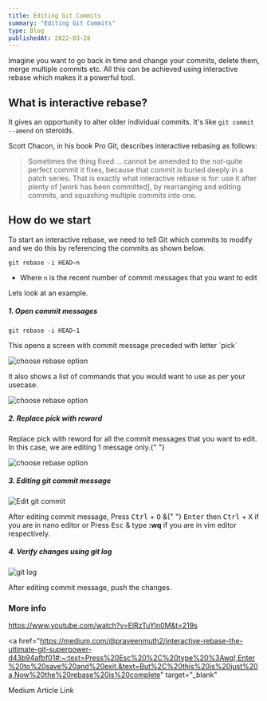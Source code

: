 ```yaml
---
title: Editing Git Commits
summary: "Editing Git Commits"
type: Blog
publishedAt: 2022-03-28
---
```


Imagine you want to go back in time and change your commits, delete them, merge multiple commits etc.
All this can be achieved using interactive rebase which makes it a powerful tool.

## What is interactive rebase?

It gives an opportunity to alter older individual commits.
It's like `git commit --amend` on steroids.

Scott Chacon, in his book Pro Git, describes interactive rebasing as follows: <blockquote>Sometimes the thing fixed … cannot be amended to the not-quite perfect commit it fixes, because that commit is buried deeply in a patch series. That is exactly what interactive rebase is for: use it after plenty of [work has been committed], by rearranging and editing commits, and squashing multiple commits into one.</blockquote>

## How do we start

To start an interactive rebase, we need to tell Git which commits to modify and we do this by referencing the commits as shown below.

```
git rebase -i HEAD~n
```

- Where `n` is the recent number of commit messages that you want to edit

Lets look at an example.

##### 1. Open commit messages

```
git rebase -i HEAD~1
```

<p>This opens a screen with commit message preceded with letter `pick`</p>

![choose rebase option](/assets/edit-commit-msg/pick.png)

It also shows a list of commands that you would want to use as per your usecase.

![choose rebase option](/assets/edit-commit-msg/cmds.png)

##### 2. Replace pick with reword

<p>
  Replace pick with reword for all the commit messages that you want to edit. In
  this case, we are editing 1 message only.{" "}
</p>

![choose rebase option](/assets/edit-commit-msg/reword.png)

##### 3. Editing git commit message

![Edit git commit](/assets/edit-commit-msg/edit-commit.png)

<p>
  After editing commit message, Press <kbd>Ctrl</kbd> + <kbd>O</kbd> &{" "}
  <kbd>Enter</kbd> then <kbd>Ctrl</kbd> + <kbd>X</kbd> if you are in nano editor
  or Press <kbd>Esc</kbd> & type <b>:wq</b> if you are in vim editor
  respectively.
</p>

##### 4. Verify changes using git log

![git log](/assets/edit-commit-msg/log.png)

<p>After editing commit message, push the changes.</p>

### More info

<a href="https://www.youtube.com/watch?v=ElRzTuYln0M&t=219s" target="_blank">
  https://www.youtube.com/watch?v=ElRzTuYln0M&t=219s
</a>
<br />

<a
  href="https://medium.com/@praveenmuth2/interactive-rebase-the-ultimate-git-superpower-d43b94afbf01#:~:text=Press%20Esc%20%2C%20type%20%3Awq!,Enter%20to%20save%20and%20exit.&text=But%2C%20this%20is%20just%20a,Now%20the%20rebase%20is%20complete"
  target="_blank"
>
  Medium Article Link
</a>

